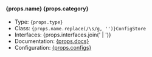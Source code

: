 #### {props.name} <Version type='blue'>{props.category}</Version>

- Type: <code>{props.type}</code>
- Class: <code>{props.name.replace(/\s/g, '')}ConfigStore</code>
- Interfaces: {props.interfaces.join(' | ')}
- Documentation: [{props.docs}](props.docs)
- Configuration: [{props.configs}](props.configs)
